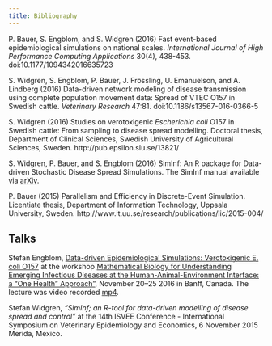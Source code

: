 ```yaml
---
title: Bibliography
---
```


P. Bauer, S. Engblom, and S. Widgren (2016) Fast event-based
epidemiological simulations on national scales. *International Journal
of High Performance Computing Applications* 30(4),
438-453. doi:10.1177/1094342016635723

S. Widgren, S. Engblom, P. Bauer, J. Frössling, U. Emanuelson, and
A. Lindberg (2016) Data-driven network modeling of disease
transmission using complete population movement data: Spread of VTEC
O157 in Swedish cattle. *Veterinary Research*
47:81. doi:10.1186/s13567-016-0366-5

S. Widgren (2016) Studies on verotoxigenic *Escherichia coli* O157 in
Swedish cattle: From sampling to disease spread modelling. Doctoral
thesis, Department of Clinical Sciences, Swedish University of
Agricultural Sciences,
Sweden. http://pub.epsilon.slu.se/13821/

S. Widgren, P. Bauer, and S. Engblom (2016) SimInf: An R package for
Data-driven Stochastic Disease Spread Simulations. The SimInf manual
available via [arXiv](http://arxiv.org/abs/1605.01421).

P. Bauer (2015) Parallelism and Efficiency in Discrete-Event
Simulation. Licentiate thesis, Department of Information Technology,
Uppsala University,
Sweden. http://www.it.uu.se/research/publications/lic/2015-004/

## Talks

Stefan Engblom, [Data-driven Epidemiological Simulations:
Verotoxigenic E. coli
O157](http://www.birs.ca/workshops/2016/16w5041/files/Stefan_Engblom_BIRS.pdf)
at the workshop [Mathematical Biology for Understanding Emerging
Infectious Diseases at the Human-Animal-Environment Interface: a "One
Health"
Approach"](http://www.birs.ca/events/2016/5-day-workshops/16w5041),
November 20--25 2016 in Banff, Canada. The lecture was video recorded
[mp4](http://videos.birs.ca/2016/16w5041/201611240925-Engblom.mp4).

Stefan Widgren, *"SimInf; an R-tool for data-driven modelling of
disease spread and control"* at the 14th ISVEE Conference -
International Symposium on Veterinary Epidemiology and Economics, 6
November 2015 Merida, Mexico.
